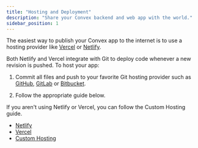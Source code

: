 ```yaml
---
title: "Hosting and Deployment"
description: "Share your Convex backend and web app with the world."
sidebar_position: 1
---
```


The easiest way to publish your Convex app to the internet is to use a hosting
provider like [Vercel](https://vercel.com) or [Netlify](https://netlify.com).

Both Netlify and Vercel integrate with Git to deploy code whenever a new
revision is pushed. To host your app:

1. Commit all files and push to your favorite Git hosting provider such as
   [GitHub](https://github.com/), [GitLab](https://gitlab.com/) or
   [Bitbucket](https://bitbucket.org/).

2. Follow the appropriate guide below.

If you aren't using Netlify or Vercel, you can follow the Custom Hosting guide.

- [Netlify](/production/hosting/netlify)
- [Vercel](/production/hosting/vercel)
- [Custom Hosting](/production/hosting/custom)
